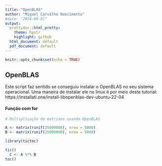 ---
title: "OpenBLAS"
author: "Miguel Carvalho Nascimento"
#date: "2024-08-01"
output:
  prettydoc::html_pretty:
    theme: hpstr
    highlight: github
  html_document: default
  pdf_document: default
---

```{r setup, include=FALSE}
knitr::opts_chunk$set(echo = TRUE)
```

## OpenBLAS

Este script faz sentido se conseguiu instalar o OpenBLAS no seu sistema operacional. Uma
maneira de instalar ele no linux é por meio deste tutorial: https://installati.one/install-libopenblas-dev-ubuntu-22-04

#### Função com for

```{r, echo=T, comment="", message = FALSE, warning = FALSE}
# Multiplicação de matrizes usando OpenBLAS

A <- matrix(runif(25000000), nrow = 5000)
B <- matrix(runif(25000000), nrow = 5000)

library(tictoc)

tic()
  C <- A %*% B
toc()

```

